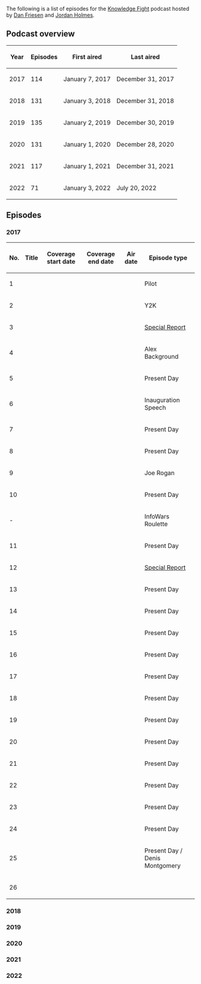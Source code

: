 {{DISPLAYTITLE:List of ''Knowledge Fight'' episodes}}{{Stub}}The following is a list of episodes for the [[Knowledge Fight]] podcast hosted by [[Dan Friesen]] and [[Jordan Holmes]].

==Podcast overview==
{| class="fandom-table"
!Year
!Episodes
!First aired
!Last aired
|-
|2017
|114
|January 7, 2017
|December 31, 2017
|-
|2018
|131
|January 3, 2018
|December 31, 2018
|-
|2019
|135
|January 2, 2019
|December 30, 2019
|-
|2020
|131
|January 1, 2020
|December 28, 2020
|-
|2021
|117
|January 1, 2021
|December 31, 2021
|-
|2022
|71
|January 3, 2022
|July 20, 2022
|}

==Episodes==
===2017===
{| class="fandom-table"
!No.
!Title
!Coverage
start date
!Coverage
end date
!Air date
!Episode type
|-
|1
|
|
|
|
|Pilot
|-
|2
|
|
|
|
|Y2K
|-
|3
|
|
|
|
|[[Special Report]]
|-
|4
|
|
|
|
|Alex Background
|-
|5
|
|
|
|
|Present Day
|-
|6
|
|
|
|
|Inauguration Speech
|-
|7
|
|
|
|
|Present Day
|-
|8
|
|
|
|
|Present Day
|-
|9
|
|
|
|
|Joe Rogan
|-
|10
|
|
|
|
|Present Day
|-
| -
|
|
|
|
|InfoWars Roulette
|-
|11
|
|
|
|
|Present Day
|-
|12
|
|
|
|
|[[Special Report]]
|-
|13
|
|
|
|
|Present Day
|-
|14
|
|
|
|
|Present Day
|-
|15
|
|
|
|
|Present Day
|-
|16
|
|
|
|
|Present Day
|-
|17
|
|
|
|
|Present Day
|-
|18
|
|
|
|
|Present Day
|-
|19
|
|
|
|
|Present Day
|-
|20
|
|
|
|
|Present Day
|-
|21
|
|
|
|
|Present Day
|-
|22
|
|
|
|
|Present Day
|-
|23
|
|
|
|
|Present Day
|-
|24
|
|
|
|
|Present Day
|-
|25
|
|
|
|
|Present Day / Denis Montgomery
|-
|26
|
|
|
|
|
|}

===2018===
===2019===
===2020===
===2021===
===2022===